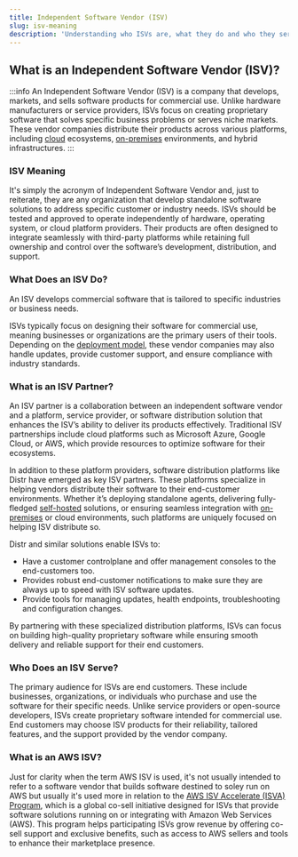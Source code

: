 ```yaml
---
title: Independent Software Vendor (ISV)
slug: isv-meaning
description: 'Understanding who ISVs are, what they do and who they serve.'
---
```



## What is an Independent Software Vendor (ISV)?

:::info
An Independent Software Vendor (ISV) is a company that develops, markets, and sells software products for commercial use. Unlike hardware manufacturers or service providers, ISVs focus on creating proprietary software that solves specific business problems or serves niche markets. These vendor companies distribute their products across various platforms, including [cloud](/glossary/saas-definition/) ecosystems, [on-premises](/glossary/on-premises-definition/) environments, and hybrid infrastructures.
:::

### ISV Meaning
It's simply the acronym of Independent Software Vendor and, just to reiterate, they are any organization that develop standalone software solutions to address specific customer or industry needs. ISVs should be tested and approved to operate independently of hardware, operating system, or cloud platform providers. Their products are often designed to integrate seamlessly with third-party platforms while retaining full ownership and control over the software’s development, distribution, and support.

### What Does an ISV Do?
An ISV develops commercial software that is tailored to specific industries or business needs.

ISVs typically focus on designing their software for commercial use, meaning businesses or organizations are the primary users of their tools. Depending on the [deployment model](/blog/self-managed-vs-cloud-vs-byoc/), these vendor companies may also handle updates, provide customer support, and ensure compliance with industry standards.

### What is an ISV Partner?
An ISV partner is a collaboration between an independent software vendor and a platform, service provider, or software distribution solution that enhances the ISV’s ability to deliver its products effectively. Traditional ISV partnerships include cloud platforms such as Microsoft Azure, Google Cloud, or AWS, which provide resources to optimize software for their ecosystems.

In addition to these platform providers, software distribution platforms like Distr have emerged as key ISV partners. These platforms specialize in helping vendors distribute their software to their end-customer environments. Whether it’s deploying standalone agents, delivering fully-fledged [self-hosted](/glossary/self-managed-software/) solutions, or ensuring seamless integration with [on-premises](/glossary/on-premises-definition/) or cloud environments, such platforms are uniquely focused on helping ISV distribute so.

Distr and similar solutions enable ISVs to:

- Have a customer controlplane and offer management consoles to the end-customers too.
- Provides robust end-customer notifications to make sure they are always up to speed with ISV software updates.
- Provide tools for managing updates, health endpoints, troubleshooting and configuration changes.

By partnering with these specialized distribution platforms, ISVs can focus on building high-quality proprietary software while ensuring smooth delivery and reliable support for their end customers.

### Who Does an ISV Serve?
The primary audience for ISVs are end customers. These include businesses, organizations, or individuals who purchase and use the software for their specific needs. Unlike service providers or open-source developers, ISVs create proprietary software intended for commercial use. End customers may choose ISV products for their reliability, tailored features, and the support provided by the vendor company.

### What is an AWS ISV?
Just for clarity when the term AWS ISV is used, it's not usually intended to refer to a software vendor that builds software destined to soley run on AWS but usually it's used more in relation to the [AWS ISV Accelerate (ISVA) Program](https://aws.amazon.com/partners/programs/isv-accelerate/), which is a global co-sell initiative designed for ISVs that provide software solutions running on or integrating with Amazon Web Services (AWS). This program helps participating ISVs grow revenue by offering co-sell support and exclusive benefits, such as access to AWS sellers and tools to enhance their marketplace presence.

<DefaultCTA />
